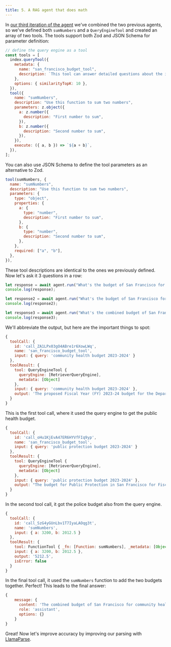 ```yaml
---
title: 5. A RAG agent that does math
---
```


In [our third iteration of the agent](https://github.com/run-llama/ts-agents/blob/main/3_rag_and_tools/agent.ts) we've combined the two previous agents, so we've defined both `sumNumbers` and a `QueryEngineTool` and created an array of two tools. The tools support both Zod and JSON Schema for parameter definition:

```javascript
// define the query engine as a tool
const tools = [
  index.queryTool({
    metadata: {
      name: "san_francisco_budget_tool",
      description: `This tool can answer detailed questions about the individual components of the budget of San Francisco in 2023-2024.`,
    },
    options: { similarityTopK: 10 },
  }),
  tool({
    name: "sumNumbers",
    description: "Use this function to sum two numbers",
    parameters: z.object({
      a: z.number({
        description: "First number to sum",
      }),
      b: z.number({
        description: "Second number to sum",
      }),
    }),
    execute: ({ a, b }) => `${a + b}`,
  }),
];
```

You can also use JSON Schema to define the tool parameters as an alternative to Zod. 

```javascript
tool(sumNumbers, {
  name: "sumNumbers",
  description: "Use this function to sum two numbers",
  parameters: {
    type: "object",
    properties: {
      a: {
        type: "number",
        description: "First number to sum",
      },
      b: {
        type: "number",
        description: "Second number to sum",
      },
    },
    required: ["a", "b"],
  },
}),
```


These tool descriptions are identical to the ones we previously defined. Now let's ask it 3 questions in a row:

```javascript
let response = await agent.run("What's the budget of San Francisco for community health in 2023-24?");
console.log(response);

let response2 = await agent.run("What's the budget of San Francisco for public protection in 2023-24?");
console.log(response2);

let response3 = await agent.run("What's the combined budget of San Francisco for community health and public protection in 2023-24?");
console.log(response3);
```

We'll abbreviate the output, but here are the important things to spot:

```javascript
{
  toolCall: {
    id: 'call_ZA1LPx03gO4ABre1r6XowLWq',
    name: 'san_francisco_budget_tool',
    input: { query: 'community health budget 2023-2024' }
  },
  toolResult: {
    tool: QueryEngineTool {
      queryEngine: [RetrieverQueryEngine],
      metadata: [Object]
    },
    input: { query: 'community health budget 2023-2024' },
    output: 'The proposed Fiscal Year (FY) 2023-24 budget for the Department of Public Health is $3.2 billion
  }
}
```

This is the first tool call, where it used the query engine to get the public health budget.

```javascript
{
  toolCall: {
    id: 'call_oHu1KjEvA47ER6HYVfFIq9yp',
    name: 'san_francisco_budget_tool',
    input: { query: 'public protection budget 2023-2024' }
  },
  toolResult: {
    tool: QueryEngineTool {
      queryEngine: [RetrieverQueryEngine],
      metadata: [Object]
    },
    input: { query: 'public protection budget 2023-2024' },
    output: "The budget for Public Protection in San Francisco for Fiscal Year (FY) 2023-24 is $2,012.5 million."
  }
}
```

In the second tool call, it got the police budget also from the query engine.

```javascript
{
  toolCall: {
    id: 'call_SzG4yGUnLbv1T7IyaLAOqg3t',
    name: 'sumNumbers',
    input: { a: 3200, b: 2012.5 }
  },
  toolResult: {
    tool: FunctionTool { _fn: [Function: sumNumbers], _metadata: [Object] },
    input: { a: 3200, b: 2012.5 },
    output: '5212.5',
    isError: false
  }
}
```

In the final tool call, it used the `sumNumbers` function to add the two budgets together. Perfect! This leads to the final answer:

```javascript
{
    message: {
      content: 'The combined budget of San Francisco for community health and public protection in Fiscal Year (FY) 2023-24 is $5,212.5 million.',
      role: 'assistant',
      options: {}
    }
}
```

Great! Now let's improve accuracy by improving our parsing with [LlamaParse](6_llamaparse).
